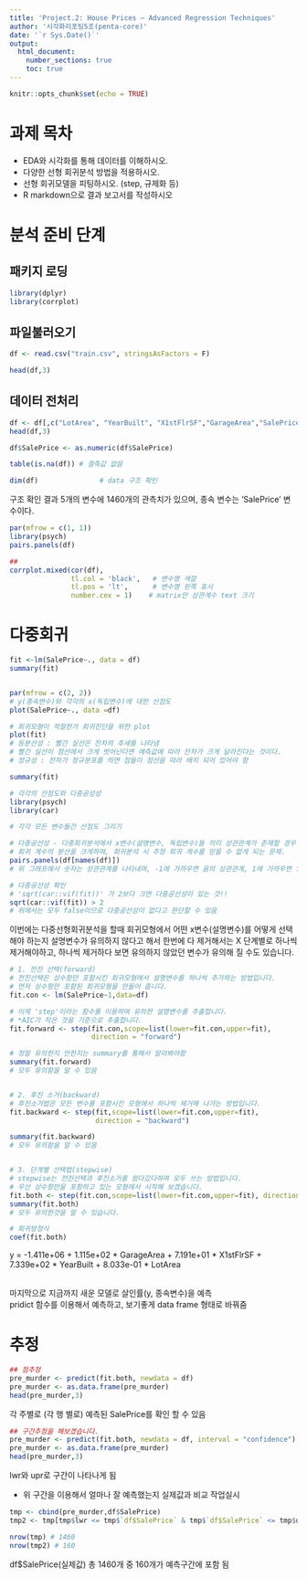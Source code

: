 ---
title: 'Project.2: House Prices – Advanced Regression Techniques'
author: '시각화리포팅5조(penta-core)'
date: '`r Sys.Date()`'
output:
  html_document:
    number_sections: true
    toc: true
---

```{r setup, include=FALSE}
knitr::opts_chunk$set(echo = TRUE)
```

# 과제 목차 
* EDA와 시각화를 통해 데이터를 이해하시오.
* 다양한 선형 회귀분석 방법을 적용하시오.
* 선형 회귀모델을 피팅하시오. (step, 규제화 등)
* R markdown으로 결과 보고서를 작성하시오

# 분석 준비 단계 
## 패키지 로딩
    
```{r, message=FALSE, warning=FALSE} 
library(dplyr)
library(corrplot)
```


## 파일불러오기

```{r}
df <- read.csv("train.csv", stringsAsFactors = F)

head(df,3)
```

## 데이터 전처리
```{r}
df <- df[,c("LotArea", "YearBuilt", "X1stFlrSF","GarageArea","SalePrice")]
head(df,3)

df$SalePrice <- as.numeric(df$SalePrice)

table(is.na(df)) # 결측값 없음

```

```{r}
dim(df)               # data 구조 확인
```

구조 확인 결과 5개의 변수에 1460개의 관측치가 있으며, 종속 변수는 'SalePrice' 변수이다.

 
```{r}
par(mfrow = c(1, 1))
library(psych)
pairs.panels(df)  

## 
corrplot.mixed(cor(df), 
               tl.col = 'black',   # 변수명 색깔
               tl.pos = 'lt',      # 변수명 왼쪽 표시
               number.cex = 1)    # matrix안 상관계수 text 크기

```

# 다중회귀
```{r}

fit <-lm(SalePrice~., data = df)
summary(fit)


par(mfrow = c(2, 2))
# y(종속변수)와 각각의 x(독립변수)에 대한 산점도
plot(SalePrice~., data =df)

# 회귀모형이 적절한가 회귀진단을 위한 plot
plot(fit)
# 등분산성 : 빨간 실선은 잔차의 추세를 나타냄
# 빨간 실선이 점선에서 크게 벗어난다면 예측값에 따라 잔차가 크게 달라진다는 것이다.
# 정규성 : 잔차가 정규분포를 띄면 점들이 점선을 따라 배치 되어 있어야 함

summary(fit) 

```


```{r, message=FALSE}
# 각각의 산점도와 다중공성성 
library(psych)
library(car)

# 각각 모든 변수들간 산점도 그리기

# 다중공선성 - 다중회귀분석에서 x변수(설명변수, 독립변수)들 끼리 상관관계가 존재할 경우
# 회귀 계수의 분산을 크게하여, 회귀분석 시 추정 회귀 계수를 믿을 수 없게 되는 문제.
pairs.panels(df[names(df)])
# 위 그래프에서 숫자는 상관관계를 나타내며, -1에 가까우면 음의 상관관계, 1에 가까우면 양의 상관관계입니다.

# 다중공선성 확인
# 'sqrt(car::vif(fit))' 가 2보다 크면 다중공선성이 있는 것!!
sqrt(car::vif(fit)) > 2
# 위에서는 모두 false이므로 다중공선성이 없다고 판단할 수 있음

```

이번에는 다중선형회귀분석을 할때 회귀모형에서 어떤 x변수(설명변수)를 어떻게 선택해야 하는지
설명변수가 유의하지 않다고 해서 한번에 다 제거해서는 X
단계별로 하나씩 제거해야하고, 하나씩 제거하다 보면 유의하지 않았던 변수가 유의해 질 수도 있습니다.


```{r}
# 1. 전진 선택(forward)
# 전진선택은 상수항만 포함시킨 회귀모형에서 설명변수를 하나씩 추가하는 방법입니다.
# 먼저 상수항만 포함된 회귀모형을 만들어 줍니다.
fit.con <- lm(SalePrice~1,data=df)

# 이제 'step'이라는 함수를 이용하여 유의한 설명변수를 추출합니다.
# *AIC가 작은 것을 기준으로 추출합니다.
fit.forward <- step(fit.con,scope=list(lower=fit.con,upper=fit),
                    direction = "forward")

# 정말 유의한지 안한지는 summary를 통해서 알아봐야함
summary(fit.forward)
# 모두 유의함을 알 수 있음


# 2. 후진 소거(backward)
# 후진소거법은 모든 변수를 포함시킨 모형에서 하나씩 제거해 나가는 방법입니다.
fit.backward <- step(fit,scope=list(lower=fit.con,upper=fit),
                     direction = "backward")

summary(fit.backward)
# 모두 유의함을 알 수 있음


# 3. 단계별 선택법(stepwise)
# stepwise는 전진선택과 후진소거를 왔다갔다하며 모두 쓰는 방법입니다.
# 우선 상수항만을 포함하고 있는 모형에서 시작해 보겠습니다.
fit.both <- step(fit.con,scope=list(lower=fit.con,upper=fit), direction = "both")
summary(fit.both)
# 모두 유의한것을 알 수 있습니다.

```


```{r}
# 회귀방정식
coef(fit.both)
```

y = -1.411e+06 +  1.115e+02 * GarageArea +  7.191e+01 * X1stFlrSF + 7.339e+02 * YearBuilt + 8.033e-01 * LotArea      
<br>

마지막으로 지금까지 새운 모델로 살인률(y, 종속변수)을 예측
<br> 
pridict 함수를 이용해서 예측하고, 보기좋게 data frame 형태로 바꿔줌

# 추정
```{r}
## 점추정
pre_murder <- predict(fit.both, newdata = df)
pre_murder <- as.data.frame(pre_murder)
head(pre_murder,3)
```
각 주별로 (각 행 별로) 예측된 SalePrice를 확인 할 수 있음

```{r}
## 구간추정을 해보겠습니다.
pre_murder <- predict(fit.both, newdata = df, interval = "confidence")
pre_murder <- as.data.frame(pre_murder)
head(pre_murder,3)
```
lwr와 upr로 구간이 나타나게 됨

* 위 구간을 이용해서 얼마나 잘 예측했는지 실제값과 비교 작업실시
```{r}
tmp <- cbind(pre_murder,df$SalePrice)
tmp2 <- tmp[tmp$lwr <= tmp$`df$SalePrice` & tmp$`df$SalePrice` <= tmp$upr,] 

nrow(tmp) # 1460
nrow(tmp2) # 160

```
df$SalePrice(실제값) 총 1460개 중 160개가 예측구간에 포함 됨